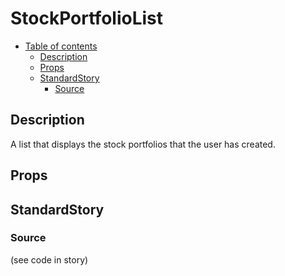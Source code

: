 
<Meta title="page-parts/stock-portfolio-list" component={StockPortfolioList} />

# StockPortfolioList

- [Table of contents](#stockportfoliolist)
  * [Description](#description)
  * [Props](#props)
  * [StandardStory](#standardstory)
    + [Source](#source)

## Description
A list that displays the stock portfolios that the user has created.

## Props
<Props of={StockPortfolioList} />

## StandardStory
<Preview>
	<Story name="standard">
		<div style={{ width: 500 }}>
			<StockPortfolioList
				onClickOpen={action("onClickOpen")}
				variables={{ first: 10, after: { id: "" } }}
			/>
		</div>
	</Story>
</Preview>

### Source
(see code in story)

